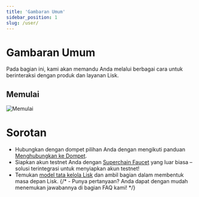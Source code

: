 ```yaml
---
title: 'Gambaran Umum'
sidebar_position: 1
slug: /user/
---
```


# Gambaran Umum

Pada bagian ini, kami akan memandu Anda melalui berbagai cara untuk berinteraksi dengan produk dan layanan Lisk.
<span className="overview-span">
    <h2>Memulai</h2>
    <img src="/img/bannerwhite.svg" alt="Memulai" className="overview-img" /> 
</span>

# Sorotan

- Hubungkan dengan dompet pilihan Anda dengan mengikuti panduan [Menghubungkan ke Dompet](/user/connecting-to-a-wallet).
- Siapkan akun testnet Anda dengan [Superchain Faucet](https://app.optimism.io/faucet?utm_source=docs) yang luar biasa – solusi terintegrasi untuk menyiapkan akun testnet!
- Temukan [model tata kelola Lisk](/governance/overview) dan ambil bagian dalam membentuk masa depan Lisk.
{/* - Punya pertanyaan? Anda dapat dengan mudah menemukan jawabannya di bagian FAQ kami! */}
